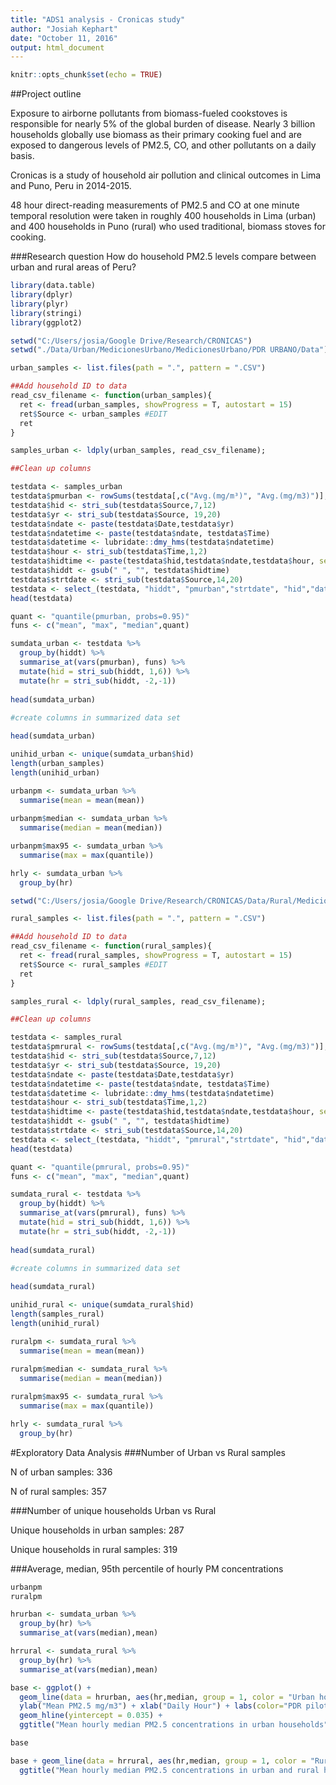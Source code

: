 ```yaml
---
title: "ADS1 analysis - Cronicas study"
author: "Josiah Kephart"
date: "October 11, 2016"
output: html_document
---
```


```r
knitr::opts_chunk$set(echo = TRUE)
```
##Project outline

Exposure to airborne pollutants from biomass-fueled cookstoves is responsible for nearly 5% of the global burden of disease. Nearly 3 billion households globally use biomass as their primary cooking fuel and are exposed to dangerous levels of PM2.5, CO, and other pollutants on a daily basis. 

Cronicas is a study of household air pollution and clinical outcomes in Lima and Puno, Peru in 2014-2015. 

48 hour direct-reading measurements of PM2.5 and CO at one minute temporal resolution were taken in roughly 400 households in Lima (urban) and 400 households in Puno (rural) who used traditional, biomass stoves for cooking.

###Research question
How do household PM2.5 levels compare between urban and rural areas of Peru?

```r

library(data.table)
library(dplyr)
library(plyr)
library(stringi)
library(ggplot2)

setwd("C:/Users/josia/Google Drive/Research/CRONICAS")
setwd("./Data/Urban/MedicionesUrbano/MedicionesUrbano/PDR URBANO/Data")

urban_samples <- list.files(path = ".", pattern = ".CSV")

##Add household ID to data
read_csv_filename <- function(urban_samples){
  ret <- fread(urban_samples, showProgress = T, autostart = 15)
  ret$Source <- urban_samples #EDIT
  ret
}

samples_urban <- ldply(urban_samples, read_csv_filename); 

##Clean up columns

testdata <- samples_urban
testdata$pmurban <- rowSums(testdata[,c("Avg.(mg/m³)", "Avg.(mg/m3)")], na.rm = T)
testdata$hid <- stri_sub(testdata$Source,7,12)
testdata$yr <- stri_sub(testdata$Source, 19,20)
testdata$ndate <- paste(testdata$Date,testdata$yr)
testdata$ndatetime <- paste(testdata$ndate, testdata$Time)
testdata$datetime <- lubridate::dmy_hms(testdata$ndatetime)
testdata$hour <- stri_sub(testdata$Time,1,2)
testdata$hidtime <- paste(testdata$hid,testdata$ndate,testdata$hour, sep = "_")
testdata$hiddt <- gsub(" ", "", testdata$hidtime)
testdata$strtdate <- stri_sub(testdata$Source,14,20)
testdata <- select_(testdata, "hiddt", "pmurban","strtdate", "hid","datetime")
head(testdata)

quant <- "quantile(pmurban, probs=0.95)"
funs <- c("mean", "max", "median",quant)

sumdata_urban <- testdata %>%
  group_by(hiddt) %>%
  summarise_at(vars(pmurban), funs) %>% 
  mutate(hid = stri_sub(hiddt, 1,6)) %>%
  mutate(hr = stri_sub(hiddt, -2,-1)) 
  
head(sumdata_urban)
  
#create columns in summarized data set 

head(sumdata_urban)  

unihid_urban <- unique(sumdata_urban$hid)
length(urban_samples)
length(unihid_urban)

urbanpm <- sumdata_urban %>%
  summarise(mean = mean(mean)) 
  
urbanpm$median <- sumdata_urban %>%
  summarise(median = mean(median)) 

urbanpm$max95 <- sumdata_urban %>%
  summarise(max = max(quantile))

hrly <- sumdata_urban %>%
  group_by(hr) 
```

```r

setwd("C:/Users/josia/Google Drive/Research/CRONICAS/Data/Rural/MedicionesRural/MedicionesRural/PDR RURAL/Data")

rural_samples <- list.files(path = ".", pattern = ".CSV")

##Add household ID to data
read_csv_filename <- function(rural_samples){
  ret <- fread(rural_samples, showProgress = T, autostart = 15)
  ret$Source <- rural_samples #EDIT
  ret
}

samples_rural <- ldply(rural_samples, read_csv_filename); 

##Clean up columns

testdata <- samples_rural
testdata$pmrural <- rowSums(testdata[,c("Avg.(mg/m³)", "Avg.(mg/m3)")], na.rm = T)
testdata$hid <- stri_sub(testdata$Source,7,12)
testdata$yr <- stri_sub(testdata$Source, 19,20)
testdata$ndate <- paste(testdata$Date,testdata$yr)
testdata$ndatetime <- paste(testdata$ndate, testdata$Time)
testdata$datetime <- lubridate::dmy_hms(testdata$ndatetime)
testdata$hour <- stri_sub(testdata$Time,1,2)
testdata$hidtime <- paste(testdata$hid,testdata$ndate,testdata$hour, sep = "_")
testdata$hiddt <- gsub(" ", "", testdata$hidtime)
testdata$strtdate <- stri_sub(testdata$Source,14,20)
testdata <- select_(testdata, "hiddt", "pmrural","strtdate", "hid","datetime")
head(testdata)

quant <- "quantile(pmrural, probs=0.95)"
funs <- c("mean", "max", "median",quant)

sumdata_rural <- testdata %>%
  group_by(hiddt) %>%
  summarise_at(vars(pmrural), funs) %>% 
  mutate(hid = stri_sub(hiddt, 1,6)) %>%
  mutate(hr = stri_sub(hiddt, -2,-1)) 
  
head(sumdata_rural)
  
#create columns in summarized data set 

head(sumdata_rural)  

unihid_rural <- unique(sumdata_rural$hid)
length(samples_rural)
length(unihid_rural)

ruralpm <- sumdata_rural %>%
  summarise(mean = mean(mean)) 
  
ruralpm$median <- sumdata_rural %>%
  summarise(median = mean(median)) 

ruralpm$max95 <- sumdata_rural %>%
  summarise(max = max(quantile))

hrly <- sumdata_rural %>%
  group_by(hr) 

```
#Exploratory Data Analysis
###Number of Urban vs Rural samples

N of urban samples: 336

N of rural samples: 357

###Number of unique households Urban vs Rural

Unique households in urban samples: 287

Unique households in rural samples: 319

###Average, median, 95th percentile of hourly PM concentrations
```r
urbanpm
ruralpm
```


```r
hrurban <- sumdata_urban %>%
  group_by(hr) %>%
  summarise_at(vars(median),mean)

hrrural <- sumdata_rural %>%
  group_by(hr) %>%
  summarise_at(vars(median),mean)

base <- ggplot() + 
  geom_line(data = hrurban, aes(hr,median, group = 1, color = "Urban households")) +
  ylab("Mean PM2.5 mg/m3") + xlab("Daily Hour") + labs(color="PDR pilots") +
  geom_hline(yintercept = 0.035) +   
  ggtitle("Mean hourly median PM2.5 concentrations in urban households") 

base
```

```r
base + geom_line(data = hrrural, aes(hr,median, group = 1, color = "Rural households")) +
  ggtitle("Mean hourly median PM2.5 concentrations in urban and rural households") 
```